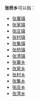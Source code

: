 '''张桥乡'''可以指：
{{PRC admin/disambig|41/10/24/200/000|41/14/24/201/000}}
* [[张寨镇|张寨镇]]
* [[张家镇|张家镇]]
* [[张庄镇|张庄镇]]
* [[张村镇|张村镇]]
* [[张集镇|张集镇]]
* [[张桥镇|张桥镇]]
* [[张湾镇|张湾镇]]
* [[张寨乡|张寨乡]]
* [[张家乡|张家乡]]
* [[张村乡|张村乡]]
* [[张集乡|张集乡]]
* [[张庄乡|张庄乡]]
* [[张湾乡|张湾乡]]
{{disambig|cat=三字中国乡名消歧义}}
